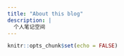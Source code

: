 ```yaml
---
title: "About this blog"
description: |
  个人笔记空间
---
```


```r
knitr::opts_chunk$set(echo = FALSE)
```
